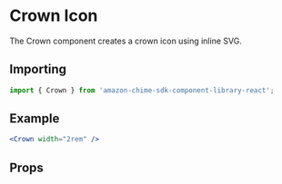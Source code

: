 

<Meta of={CrownStories} />

# Crown Icon

The Crown component creates a crown icon using inline SVG.

## Importing

```javascript
import { Crown } from 'amazon-chime-sdk-component-library-react';
```

## Example

<ThemeProvider theme={lightTheme}>
  <GlobalStyles />
  <Canvas>
    <Crown width="2rem" />
  </Canvas>
</ThemeProvider>

```jsx
<Crown width="2rem" />
```

## Props

<ArgTypes of={Crown} />
